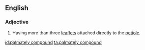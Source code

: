 ==English==

===Adjective===
{{en-adj|-}}

# {{lb|en|botany|of leaves}} Having more than three [[leaflet]]s attached directly to the [[petiole]].

[[id:palmately compound]]
[[ta:palmately compound]]